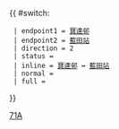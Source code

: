 {{ #switch: {{{format|}}}
  | endpoint1 = [[寶達邨公共運輸交匯處|寶達邨]]
  | endpoint2 = [[藍田公共運輸交匯處|藍田站]]
  | direction = 2
  | status = 
  | inline = [[寶達邨公共運輸交匯處|寶達邨]] ↔ [[藍田公共運輸交匯處|藍田站]]
  | normal =
  | full =
}}<noinclude>[[Category:九龍專線小巴路線模板|71A]]</noinclude>